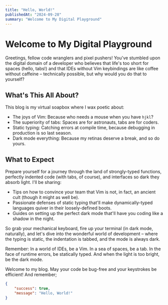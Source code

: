 ```yaml
---
title: "Hello, World!"
publishedAt: "2024-09-28"
summary: "Welcome to My Digital Playground"
---
```


# Welcome to My Digital Playground

Greetings, fellow code wranglers and pixel pushers! You've stumbled upon the digital domain of a developer who believes that life's too short for spaces (hello, tabs!) and that IDEs without Vim keybindings are like coffee without caffeine – technically possible, but why would you do that to yourself?

## What's This All About?

This blog is my virtual soapbox where I wax poetic about:

-   The joys of Vim: Because who needs a mouse when you have `hjkl`?
-   The superiority of tabs: Spaces are for astronauts, tabs are for coders.
-   Static typing: Catching errors at compile time, because debugging in production is so last season.
-   Dark mode everything: Because my retinas deserve a break, and so do yours.

## What to Expect

Prepare yourself for a journey through the land of strongly-typed functions, perfectly indented code (with tabs, of course), and interfaces so dark they absorb light. I'll be sharing:

-   Tips on how to convince your team that Vim is not, in fact, an ancient cult (though it might as well be).
-   Passionate defenses of static typing that'll make dynamically-typed languages quiver in their loosely-defined boots.
-   Guides on setting up the perfect dark mode that'll have you coding like a shadow in the night.

So grab your mechanical keyboard, fire up your terminal (in dark mode, naturally), and let's dive into the wonderful world of development – where the typing is static, the indentation is tabbed, and the mode is always dark.

Remember: In a world of IDEs, be a Vim. In a sea of spaces, be a tab. In the face of runtime errors, be statically typed. And when the light is too bright, be the dark mode.

Welcome to my blog. May your code be bug-free and your keystrokes be efficient! And remember;

```json
{
    "success": true,
    "message": "Hello, World!"
}
```
